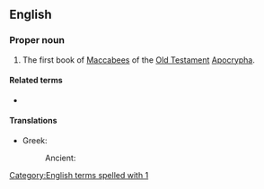 ==English==
{{book of the Bible|Books of the Maccabees}}

===Proper noun===
{{en-proper noun}}

# {{lb|en|biblical}} The first book of [[Maccabees]] of the [[Old Testament]] [[Apocrypha]].

====Related terms====
* {{l|en|1 Macc.}}

====Translations====
{{trans-top|first book of Maccabees}}
* Greek:
*: Ancient: {{t|grc|Αʹ Μακκαβαῖων|sc=polytonic}}
{{trans-mid}}
{{trans-bottom}}

[[Category:English terms spelled with 1]]